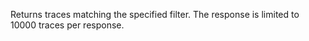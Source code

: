 
Returns traces matching the specified filter. The response is limited to 10000 traces per response. <CreditCost network="evm_trace" method="trace_filter" />
